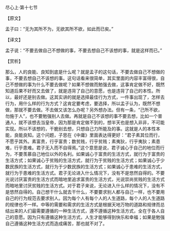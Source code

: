 

尽心上·第十七节

【原文】

孟子曰：“无为其所不为，无欲其所不欲，如此而已矣。”

【译文】

孟子说：“不要去做自己不想做的事，不要去想自己不该想的事，就是这样而已。”

【赏析】

那么，人的良能、良知到底是什么呢？就是孟子的这句话，不要去做自己不想做的事，不要去想自己不该想的事。这句话看来很简单，其实里面的内容丰富得很，自己不想做的事为什么不要去做呢？如果不想做而勉强去做，这事肯定做不好，既然知道后果不好而又去做了，就是违背了自己的意愿，也是违背了自己的本性。所以，最好还是别去做。这其实讲的就是选择最佳行为方式，一件事出现了，怎样去行为，用什么样的行为方式？这肯定要考虑，要选择，所以孟子认为，既然不想做，那就不要去做。不去做又该怎么办呢？另外想办法。但有一条，“己所不欲，勿施于人”，也不要勉强别人去做。再就是自己不该想的事不要去想，比如一个普通人，就不该想去当皇帝，因为那是肯定做不到的，想半天也是想入非非，不可能实现。所以不该想的，干脆别去想，只想自己力所能及的事。这就是人的本性本能，良能良知。这个问题，子思在《中庸》里面表达得更好：“君子素其位而行，不愿乎其外。素富贵，行乎富贵；数贫贱，行乎贫贱；素夷狄，行乎夷狄；素患难，行乎患难。君子无入而不自得焉。”这个意思是说，君子诚心于自己的地位而行为，不要羡慕自己地位以外的名利。如果诚心于富贵的生活方式，就行为于富贵的生活方式；如果诚心于贫贱的生活方式，就行为于贫贱的生活方式；如果诚心于少数民族的生活方式，就行为于少数民族的生活方式；如果诚心于患难的生活方式，就行为于患难的生活方式。君子无论进入什么情况下，没有不是悠然自得的。不要光说讨厌富贵的生活方式而暗地里追求富贵的生活方式，光说崇尚贫贱的生活方式而暗地里讨厌贫贱的生活方式。对于君子来说，无论进入什么样的情况下，没有不是悠然自得的。自己想干什么就去干什么，不要要求别人都与自己一样，也不要用自己的行为规范去要求别人。因为每个人有每个人的人生道路，每个人的人生道路的规律也不一样。中等的需要和需求的生活方式是根据天地万物的道路和规律而总结出来的人们最需要遵循的一种生活方式，遵不遵循这种生活方式，全在于各人自己的意愿。因为只有遵循这种生活方式，人生才能够得到快乐和幸福；如果是勉强自己遵循这种生活方式而造成痛苦，那也就不对了。

